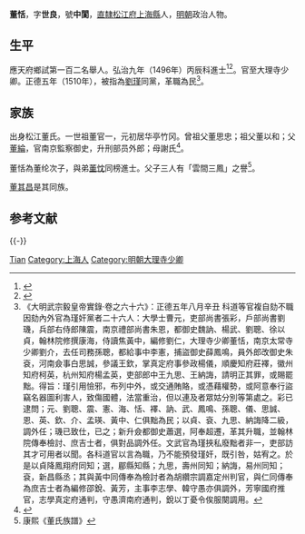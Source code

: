 {{Otheruses|other=名为董世良的其他人物|董世良}}
{{明清人物信息框
| 姓名 = 董恬
| 原名 =
| 圖片名稱= 
| 圖片大小 =
| 圖片說明 = 
| 最高職務 = 大理寺少卿
| 國家 = 大明 
| 爵位 =
| 籍貫 = [[南直隸|直隸]][[松江府|松江府]][[上海縣|上海縣]]民籍
| 族裔 = 
| 字號 = 字世良，號中閬
| 諡號 =
| 出生日期 = 天順二年（1458年）
| 出生地點 =
| 逝世日期 = 卒年不詳
| 逝世地點 =
| 墓葬 =
| 配偶 = 
| 親屬 = 父 [[董綸|董綸]]，弟 [[董忱|董忱]]
| 出身 =
* 弘治九年丙辰科進士出身
| 經歷 =
| 著作 =  
}}

'''董恬'''{{BD|1458年||？||}}，字'''世良'''，號'''中閬'''，[[南直隸|直隸]][[松江府|松江府]][[上海縣|上海縣]]人，[[明朝|明朝]]政治人物。

== 生平 ==
應天府鄉試第一百二名舉人。弘治九年（1496年）丙辰科進士<ref>{{Cite book|title=《[[皇明贡举考|皇明贡举考]]》卷五|last=（明）[[张朝瑞|张朝瑞]]|first=|publisher=《续修四库全书》史部第828册|year=|isbn=|location=|pages=}}</ref><ref>{{Cite book|title=贡举志五种 上|last=鲁小俊，江俊伟著|first=|publisher=武汉：武汉大学出版社|year=2009|isbn=978-7-307-07043-1|location=|pages=}}</ref>。官至大理寺少卿。正德五年（1510年），被指為[[劉瑾|劉瑾]]同黨，革職為民<ref>《大明武宗毅皇帝實錄·卷之六十六》：正德五年八月辛丑 科道等官複自劾不職因劾內外官為瑾奸黨者二十六人：大學士曹元，吏部尚書張彩，戶部尚書劉璣，兵部右侍郎陳震，南京禮部尚書朱恩，都御史魏訥、楊武、劉聰、徐以貞，翰林院修撰康海，侍讀焦黃中，編修劉仁，大理寺少卿董恬，南京太常寺少卿劉介，去任司務孫聰，都給事中李憲，捕盜御史薛鳳鳴，員外郎改御史朱袞，河南僉事白思誠，參議王欽，掌真定府事參政楊儀，順慶知府莊襗，徽州知府柯英，杭州知府楊孟英，吏部郎中王九思、王納誨，請明正其罪，或賜罷黜。得旨：瑾引用憸邪，布列中外，或交通賄賂，或憑藉權勢，或阿意奉行盜竊名器圖利害人，致傷國體，法當重治，但以連及者眾姑分別等第處之。彩已逮問；元、劉聰、震、憲、海、恬、襗、訥、武、鳳鳴、孫聰、儀、思誠、恩、英、欽、介、孟瑛、黃中、仁俱黜為民；以貞、袞、九思、納誨降二級，調外任；璣已致仕，已之；新升僉都御史蕭選，阿奉超遷，革其升職，並翰林院傳奉檢討、庶吉士者，俱對品調外任。文武官為瑾挾私廢黜者非一，吏部訪其才可用者以聞。各科道官以言為職，乃不能預發瑾奸，既引咎，姑宥之。於是以貞降鳳翔府同知；選，郿縣知縣；九思，壽州同知；納誨，易州同知；袞，新昌縣丞；其與黃中同傳奉為檢討者為胡纘宗調嘉定州判官，與仁同傳奉為庶吉士者為編修邵銳、黃芳，主事李志學、韓守愚亦俱調外，芳寧國府推官，志學真定府通判，守愚濟南府通判，銳以丁憂令俟服闋調用。</ref>。

==家族==
出身松江董氏。一世祖董官一，元初居华亭竹冈。曾祖父董思忠；祖父董以和；父[[董綸|董綸]]，官南京監察御史，升刑部员外郎；母謝氏<ref>{{Cite book|title=天一阁藏明代科举录选刊 登科录 点校本|last=龚延明主编|first=|publisher=宁波出版社|year=2016|isbn=978-7-5526-2320-8|location=宁波|pages=|quote=《明代登科錄彙編》之《弘治九年進士登科錄》}}</ref>。

董恬為董纶次子，與弟[[董忱|董忱]]同榜進士。父子三人有「雲間三鳳」之譽<ref>康熙《董氏族譜》</ref>。

[[董其昌|董其昌]]是其同族。

==参考文献==
{{reflist}}

{{-}}
{{並稱|雲間三鳳| [[董綸|董　綸]] - [[董恬|董　恬]] - [[董忱|董　忱]] }}
{{弘治九年丙辰科殿試金榜}}
{{劉瑾黨羽}}

{{Authority control}}

{{DEFAULTSORT:Dong董}}
[[Category:董姓|Tian]]
[[Category:上海人|Category:上海人]]
[[Category:明朝大理寺少卿|Category:明朝大理寺少卿]]